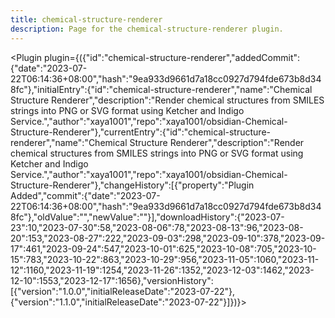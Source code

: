 ---
title: chemical-structure-renderer
description: Page for the chemical-structure-renderer plugin.
---


<Plugin plugin={({"id":"chemical-structure-renderer","addedCommit":{"date":"2023-07-22T06:14:36+08:00","hash":"9ea933d9661d7a18cc0927d794fde673b8d348fc"},"initialEntry":{"id":"chemical-structure-renderer","name":"Chemical Structure Renderer","description":"Render chemical structures from SMILES strings into PNG or SVG format using Ketcher and Indigo Service.","author":"xaya1001","repo":"xaya1001/obsidian-Chemical-Structure-Renderer"},"currentEntry":{"id":"chemical-structure-renderer","name":"Chemical Structure Renderer","description":"Render chemical structures from SMILES strings into PNG or SVG format using Ketcher and Indigo Service.","author":"xaya1001","repo":"xaya1001/obsidian-Chemical-Structure-Renderer"},"changeHistory":[{"property":"Plugin Added","commit":{"date":"2023-07-22T06:14:36+08:00","hash":"9ea933d9661d7a18cc0927d794fde673b8d348fc"},"oldValue":"","newValue":""}],"downloadHistory":{"2023-07-23":10,"2023-07-30":58,"2023-08-06":78,"2023-08-13":96,"2023-08-20":153,"2023-08-27":222,"2023-09-03":298,"2023-09-10":378,"2023-09-17":461,"2023-09-24":547,"2023-10-01":625,"2023-10-08":705,"2023-10-15":783,"2023-10-22":863,"2023-10-29":956,"2023-11-05":1060,"2023-11-12":1160,"2023-11-19":1254,"2023-11-26":1352,"2023-12-03":1462,"2023-12-10":1553,"2023-12-17":1656},"versionHistory":[{"version":"1.0.0","initialReleaseDate":"2023-07-22"},{"version":"1.1.0","initialReleaseDate":"2023-07-22"}]})}></Plugin>